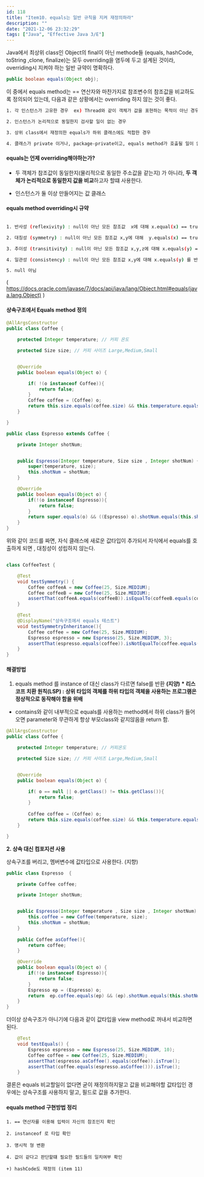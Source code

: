 ```yaml
---
id: 118
title: "Item10. equals는 일반 규칙을 지켜 재정의하라"
description: ""
date: "2021-12-06 23:32:29"
tags: ["Java", "Effective Java 3/E"]
---
```

Java에서 최상위 class인 Object의 final이 아닌 methode들 (equals, hashCode, toString ,clone, finalize)는 모두 overriding을 염두에 두고 설계된 것이라, overriding시 지켜야 하는 일반 규약이 명확하다. 

```java
public boolean equals(Object obj);
```

이 중에서 equals method는 == 연산자와 마찬가지로 참조변수의 참조값을 비교하도록 정의되어 있는데, 다음과 같은 상황에서는 overriding 하지 않는 것이 좋다.

```bash
1. 각 인스턴스가 고유한 경우  ex) Thread와 같이 객체가 값을 표현하는 목적이 아닌 경우

2. 인스턴스가 논리적으로 동일한지 검사할 일이 없는 경우

3. 상위 class에서 재정의한 equals가 하위 클래스에도 적합한 경우 

4. 클래스가 private 이거나, package-private이고, equals method가 호출될 일이 없는 경우 
```



#### equals는 언제 overriding해야하는가?

- 두 객체가 참조값이 동일한지(물리적으로 동일한 주소값을 같는지) 가 아니라, <strong>두 객체가 논리적으로 동일한지 값을 비교</strong>하고자 할떄 사용한다.

- 인스턴스가 둘 이상 만들어지는 값 클래스 


#### equals method overriding시 규약 

```bash

1. 반사성 (reflexivity) : null이 아닌 모든 참조값  x에 대해 x.equal(x) == true

2. 대칭성 (symmetry) : null이 아닌 모든 참조값 x,y에 대해  y.equals(x) == true -> x.equals(y) == true

3. 추이성 (transitivity) : null이 아닌 모든 참조값 x,y,z에 대해 x.equals(y) == true , y.equals(z) == true -> x.equals(z) == true

4. 일관성 (consistency) : null이 아닌 모든 참조값 x,y에 대해 x.equals(y) 를 반복해서 호출하면 항상 true or false

5. null 아님

```

( https://docs.oracle.com/javase/7/docs/api/java/lang/Object.html#equals(java.lang.Object) ) 


#### 상속구조에서 Equals method 정의 



```java
@AllArgsConstructor
public class Coffee {

    protected Integer temperature; // 커피 온도

    protected Size size; // 커피 사이즈 Large,Medium,Small 


    @Override
    public boolean equals(Object o) {

        if( !(o instanceof Coffee)){
            return false;
        }
        Coffee coffee = (Coffee) o;
        return this.size.equals(coffee.size) && this.temperature.equals(coffee.temperature);
    }

}
```


```java
public class Espresso extends Coffee {

    private Integer shotNum;


    public Espresso(Integer temperature, Size size , Integer shotNum) {
        super(temperature, size);
        this.shotNum = shotNum;
    }

    @Override
    public boolean equals(Object o) {
        if(!(o instanceof Espresso)){
            return false;
        }
        return super.equals(o) && ((Espresso) o).shotNum.equals(this.shotNum);
    }
}

```

위와 같이 코드를 짜면, 자식 클래스에 새로운 값타입이 추가되서 자식에서 equals를 호출하게 되면 , 대칭성이 성립하지 않는다.  

```java

class CoffeeTest {

    @Test
    void testSymmetry() {
        Coffee coffeeA = new Coffee(25, Size.MEDIUM);
        Coffee coffeeB = new Coffee(25, Size.MEDIUM);
        assertThat(coffeeA.equals(coffeeB)).isEqualTo(coffeeB.equals(coffeeA));
    }

    @Test
    @DisplayName("상속구조에서 equals 테스트")
    void testSymmetryInheritance(){
        Coffee coffee = new Coffee(25, Size.MEDIUM);
        Espresso espresso = new Espresso(25, Size.MEDIUM, 3);
        assertThat(espresso.equals(coffee)).isNotEqualTo(coffee.equals(espresso));
    }
}

```

#### 해결방법 

1. equals method 를 instance of 대신 class가 다르면 false를 반환 <strong>(지양)</strong>
   <strong> * 리스코프 치환 원칙(LSP) : 상위 타입의 객체를 하위 타입의 객체을 사용하는 프로그램은 정상적으로 동작해야 함을 위배 </strong>

- contains와 같이 내부적으로 equals를 사용하는 method에서 하위 class가 들어오면 parameter와 무관하게 항상 부모class와 같지않음을 return 함.

```java
@AllArgsConstructor
public class Coffee {

    protected Integer temperature; // 커피온도

    protected Size size; // 커피 사이즈 Large,Medium,Small


    @Override
    public boolean equals(Object o) {

        if( o == null || o.getClass() != this.getClass()){
            return false;
        }
        
        Coffee coffee = (Coffee) o;
        return this.size.equals(coffee.size) && this.temperature.equals(coffee.temperature);
    }

}

```

<strong>2. 상속 대신 컴포지션 사용 </strong>

상속구조를 버리고, 멤버변수에 값타입으로 사용한다. (지향)


```java
public class Espresso  {

    private Coffee coffee;

    private Integer shotNum;


    public Espresso(Integer temperature , Size size , Integer shotNum) {
        this.coffee = new Coffee(temperature, size);
        this.shotNum = shotNum;
    }
      
    public Coffee asCoffee(){
        return coffee;
    }

    @Override
    public boolean equals(Object o) {
        if(!(o instanceof Espresso)){
            return false;
        }
        Espresso ep = (Espresso) o;
        return  ep.coffee.equals(ep) && (ep).shotNum.equals(this.shotNum);
    }
}
```

더이상 상속구조가 아니기에 다음과 같이 값타입을 view method로 꺼내서 비교하면 된다. 



```java
    @Test
    void testEquals() {
        Espresso espresso = new Espresso(25, Size.MEDIUM, 10);
        Coffee coffee = new Coffee(25, Size.MEDIUM);
        assertThat(espresso.asCoffee().equals(coffee)).isTrue();
        assertThat(coffee.equals(espresso.asCoffee())).isTrue();
    }
```

결론은 equals 비교할일이 없다면 굳이 재정의하지말고 값을 비교해야할 값타입인 경우에는 상속구조를 사용하지 말고, 필드로 값을 추가한다. 

#### equals method 구현방법 정리 

```
1. == 연산자를 이용해 입력이 자신의 참조인지 확인

2. instanceof 로 타입 확인

3. 명시적 형 변환 

4. 값이 같다고 판단할떄 필요한 필드들의 일치여부 확인 

+) hashCode도 재정의 (item 11)

```
